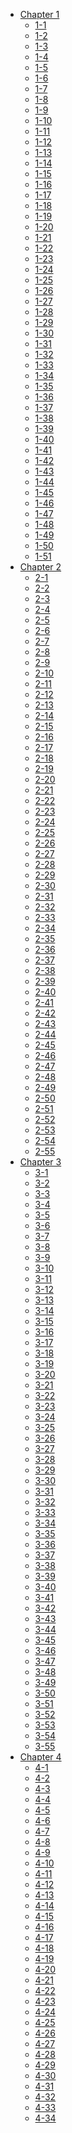- [Chapter 1](/Chapter-1/)
  - [1-1](/Chapter-1/1-1/)
  - [1-2](/Chapter-1/1-2/)
  - [1-3](/Chapter-1/1-3/)
  - [1-4](/Chapter-1/1-4/)
  - [1-5](/Chapter-1/1-5/)
  - [1-6](/Chapter-1/1-6/)
  - [1-7](/Chapter-1/1-7/)
  - [1-8](/Chapter-1/1-8/)
  - [1-9](/Chapter-1/1-9/)
  - [1-10](/Chapter-1/1-10/)
  - [1-11](/Chapter-1/1-11/)
  - [1-12](/Chapter-1/1-12/)
  - [1-13](/Chapter-1/1-13/)
  - [1-14](/Chapter-1/1-14/)
  - [1-15](/Chapter-1/1-15/)
  - [1-16](/Chapter-1/1-16/)
  - [1-17](/Chapter-1/1-17/)
  - [1-18](/Chapter-1/1-18/)
  - [1-19](/Chapter-1/1-19/)
  - [1-20](/Chapter-1/1-20/)
  - [1-21](/Chapter-1/1-21/)
  - [1-22](/Chapter-1/1-22/)
  - [1-23](/Chapter-1/1-23/)
  - [1-24](/Chapter-1/1-24/)
  - [1-25](/Chapter-1/1-25/)
  - [1-26](/Chapter-1/1-26/)
  - [1-27](/Chapter-1/1-27/)
  - [1-28](/Chapter-1/1-28/)
  - [1-29](/Chapter-1/1-29/)
  - [1-30](/Chapter-1/1-30/)
  - [1-31](/Chapter-1/1-31/)
  - [1-32](/Chapter-1/1-32/)
  - [1-33](/Chapter-1/1-33/)
  - [1-34](/Chapter-1/1-34/)
  - [1-35](/Chapter-1/1-35/)
  - [1-36](/Chapter-1/1-36/)
  - [1-37](/Chapter-1/1-37/)
  - [1-38](/Chapter-1/1-38/)
  - [1-39](/Chapter-1/1-39/)
  - [1-40](/Chapter-1/1-40/)
  - [1-41](/Chapter-1/1-41/)
  - [1-42](/Chapter-1/1-42/)
  - [1-43](/Chapter-1/1-43/)
  - [1-44](/Chapter-1/1-44/)
  - [1-45](/Chapter-1/1-45/)
  - [1-46](/Chapter-1/1-46/)
  - [1-47](/Chapter-1/1-47/)
  - [1-48](/Chapter-1/1-48/)
  - [1-49](/Chapter-1/1-49/)
  - [1-50](/Chapter-1/1-50/)
  - [1-51](/Chapter-1/1-51/)
- [Chapter 2](/Chapter-2/)
  - [2-1](/Chapter-2/2-1/)
  - [2-2](/Chapter-2/2-2/)
  - [2-3](/Chapter-2/2-3/)
  - [2-4](/Chapter-2/2-4/)
  - [2-5](/Chapter-2/2-5/)
  - [2-6](/Chapter-2/2-6/)
  - [2-7](/Chapter-2/2-7/)
  - [2-8](/Chapter-2/2-8/)
  - [2-9](/Chapter-2/2-9/)
  - [2-10](/Chapter-2/2-10/)
  - [2-11](/Chapter-2/2-11/)
  - [2-12](/Chapter-2/2-12/)
  - [2-13](/Chapter-2/2-13/)
  - [2-14](/Chapter-2/2-14/)
  - [2-15](/Chapter-2/2-15/)
  - [2-16](/Chapter-2/2-16/)
  - [2-17](/Chapter-2/2-17/)
  - [2-18](/Chapter-2/2-18/)
  - [2-19](/Chapter-2/2-19/)
  - [2-20](/Chapter-2/2-20/)
  - [2-21](/Chapter-2/2-21/)
  - [2-22](/Chapter-2/2-22/)
  - [2-23](/Chapter-2/2-23/)
  - [2-24](/Chapter-2/2-24/)
  - [2-25](/Chapter-2/2-25/)
  - [2-26](/Chapter-2/2-26/)
  - [2-27](/Chapter-2/2-27/)
  - [2-28](/Chapter-2/2-28/)
  - [2-29](/Chapter-2/2-29/)
  - [2-30](/Chapter-2/2-30/)
  - [2-31](/Chapter-2/2-31/)
  - [2-32](/Chapter-2/2-32/)
  - [2-33](/Chapter-2/2-33/)
  - [2-34](/Chapter-2/2-34/)
  - [2-35](/Chapter-2/2-35/)
  - [2-36](/Chapter-2/2-36/)
  - [2-37](/Chapter-2/2-37/)
  - [2-38](/Chapter-2/2-38/)
  - [2-39](/Chapter-2/2-39/)
  - [2-40](/Chapter-2/2-40/)
  - [2-41](/Chapter-2/2-41/)
  - [2-42](/Chapter-2/2-42/)
  - [2-43](/Chapter-2/2-43/)
  - [2-44](/Chapter-2/2-44/)
  - [2-45](/Chapter-2/2-45/)
  - [2-46](/Chapter-2/2-46/)
  - [2-47](/Chapter-2/2-47/)
  - [2-48](/Chapter-2/2-48/)
  - [2-49](/Chapter-2/2-49/)
  - [2-50](/Chapter-2/2-50/)
  - [2-51](/Chapter-2/2-51/)
  - [2-52](/Chapter-2/2-52/)
  - [2-53](/Chapter-2/2-53/)
  - [2-54](/Chapter-2/2-54/)
  - [2-55](/Chapter-2/2-55/)
- [Chapter 3](/Chapter-3/)
  - [3-1](/Chapter-3/3-1/)
  - [3-2](/Chapter-3/3-2/)
  - [3-3](/Chapter-3/3-3/)
  - [3-4](/Chapter-3/3-4/)
  - [3-5](/Chapter-3/3-5/)
  - [3-6](/Chapter-3/3-6/)
  - [3-7](/Chapter-3/3-7/)
  - [3-8](/Chapter-3/3-8/)
  - [3-9](/Chapter-3/3-9/)
  - [3-10](/Chapter-3/3-10/)
  - [3-11](/Chapter-3/3-11/)
  - [3-12](/Chapter-3/3-12/)
  - [3-13](/Chapter-3/3-13/)
  - [3-14](/Chapter-3/3-14/)
  - [3-15](/Chapter-3/3-15/)
  - [3-16](/Chapter-3/3-16/)
  - [3-17](/Chapter-3/3-17/)
  - [3-18](/Chapter-3/3-18/)
  - [3-19](/Chapter-3/3-19/)
  - [3-20](/Chapter-3/3-20/)
  - [3-21](/Chapter-3/3-21/)
  - [3-22](/Chapter-3/3-22/)
  - [3-23](/Chapter-3/3-23/)
  - [3-24](/Chapter-3/3-24/)
  - [3-25](/Chapter-3/3-25/)
  - [3-26](/Chapter-3/3-26/)
  - [3-27](/Chapter-3/3-27/)
  - [3-28](/Chapter-3/3-28/)
  - [3-29](/Chapter-3/3-29/)
  - [3-30](/Chapter-3/3-30/)
  - [3-31](/Chapter-3/3-31/)
  - [3-32](/Chapter-3/3-32/)
  - [3-33](/Chapter-3/3-33/)
  - [3-34](/Chapter-3/3-34/)
  - [3-35](/Chapter-3/3-35/)
  - [3-36](/Chapter-3/3-36/)
  - [3-37](/Chapter-3/3-37/)
  - [3-38](/Chapter-3/3-38/)
  - [3-39](/Chapter-3/3-39/)
  - [3-40](/Chapter-3/3-40/)
  - [3-41](/Chapter-3/3-41/)
  - [3-42](/Chapter-3/3-42/)
  - [3-43](/Chapter-3/3-43/)
  - [3-44](/Chapter-3/3-44/)
  - [3-45](/Chapter-3/3-45/)
  - [3-46](/Chapter-3/3-46/)
  - [3-47](/Chapter-3/3-47/)
  - [3-48](/Chapter-3/3-48/)
  - [3-49](/Chapter-3/3-49/)
  - [3-50](/Chapter-3/3-50/)
  - [3-51](/Chapter-3/3-51/)
  - [3-52](/Chapter-3/3-52/)
  - [3-53](/Chapter-3/3-53/)
  - [3-54](/Chapter-3/3-54/)
  - [3-55](/Chapter-3/3-55/)
- [Chapter 4](/Chapter-4/)
  - [4-1](/Chapter-4/4-1/)
  - [4-2](/Chapter-4/4-2/)
  - [4-3](/Chapter-4/4-3/)
  - [4-4](/Chapter-4/4-4/)
  - [4-5](/Chapter-4/4-5/)
  - [4-6](/Chapter-4/4-6/)
  - [4-7](/Chapter-4/4-7/)
  - [4-8](/Chapter-4/4-8/)
  - [4-9](/Chapter-4/4-9/)
  - [4-10](/Chapter-4/4-10/)
  - [4-11](/Chapter-4/4-11/)
  - [4-12](/Chapter-4/4-12/)
  - [4-13](/Chapter-4/4-13/)
  - [4-14](/Chapter-4/4-14/)
  - [4-15](/Chapter-4/4-15/)
  - [4-16](/Chapter-4/4-16/)
  - [4-17](/Chapter-4/4-17/)
  - [4-18](/Chapter-4/4-18/)
  - [4-19](/Chapter-4/4-19/)
  - [4-20](/Chapter-4/4-20/)
  - [4-21](/Chapter-4/4-21/)
  - [4-22](/Chapter-4/4-22/)
  - [4-23](/Chapter-4/4-23/)
  - [4-24](/Chapter-4/4-24/)
  - [4-25](/Chapter-4/4-25/)
  - [4-26](/Chapter-4/4-26/)
  - [4-27](/Chapter-4/4-27/)
  - [4-28](/Chapter-4/4-28/)
  - [4-29](/Chapter-4/4-29/)
  - [4-30](/Chapter-4/4-30/)
  - [4-31](/Chapter-4/4-31/)
  - [4-32](/Chapter-4/4-32/)
  - [4-33](/Chapter-4/4-33/)
  - [4-34](/Chapter-4/4-34/)
